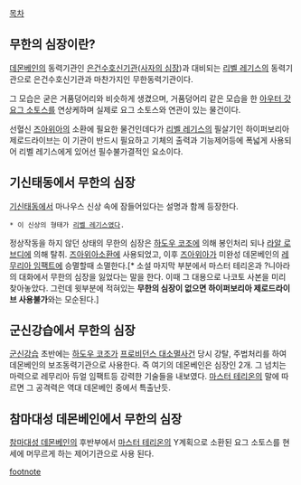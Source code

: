 [[목차]]
== 무한의 심장이란? ==

[[데몬베인]]의 동력기관인 [[은건수호신기관]]([[사자의 심장]])과 대비되는 [[리벨 레기스]]의 동력기관으로 은건수호신기관과 마찬가지인 무한동력기관이다.

그 모습은 굳은 거품덩어리와 비슷하게 생겼으며, 거품덩어리 같은 모습을 한 [[아우터 갓]] [[요그 소토스]]를 연상케하며 실제로 요그 소토스와 연관이 있는 물건이다. 

선혈신 [[즈아위아]]의 소환에 필요한 물건인데다가 [[리벨 레기스]]의 필살기인 하이퍼보리아 제로드라이브는 이 기관이 반드시 필요하고 기체의 출력과 기능제어등에 폭넓게 사용되어 리벨 레기스에게 있어선 필수불가결적인 요소이다.

== 기신태동에서 무한의 심장 ==

[[기신태동]]에서 마나우스 신상 속에 잠들어있다는 설명과 함께 등장한다.
 * 이 신상의 형태가 [[리벨 레기스]]였다.
정상작동을 하지 않던 상태의 무한의 심장은 [[하도우 코조]]에 의해 봉인처리 되나 [[라알 로브디]]에 의해 탈취. [[즈아위아]]소환에 사용되었고, 이후 [[즈아위아]]가 미완성 데몬베인의 [[레무리아 임팩트]]에 승멸할때 소멸한다.[* 소설 마지막 부분에서 마스터 테리온과 ?니아라 의 대화에서 무한의 심장을 잃었다는 말을 한다. 이때 그 대용으로 나코토 사본을 미리 찾아놓았다. 그런데 윗부분에 적혀있는 '''무한의 심장이 없으면 하이퍼보리아 제로드라이브 사용불가'''와는 모순된다.]


== 군신강습에서 무한의 심장 ==

[[군신강습]] 초반에는 [[하도우 코조]]가 [[프로비던스 대소멸]]사건 당시 강탈, 주법처리를 하여 데몬베인의 보조동력기관으로 사용한다. 즉 여기의 데몬베인은 심장인 2개. 그 넘치는 마력으로 레무리아 듀얼 임팩트등 강력한 기술들을 내보였다. [[마스터 테리온]]의 말에 따르면 그 공격력은 역대 데몬베인 중에서 특출난듯.

== 참마대성 데몬베인에서 무한의 심장 ==
[[참마대성 데몬베인]]의 후반부에서 [[마스터 테리온]]의 Y계획으로 소환된 요그 소토스를 현세에 머무르게 하는 제어기관으로 사용 된다.

[[footnote]]
